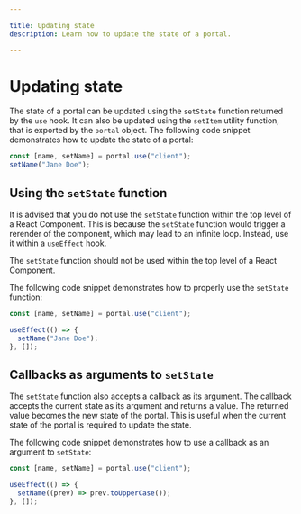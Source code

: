 ```yaml
---

title: Updating state
description: Learn how to update the state of a portal.

---
```



# Updating state

The state of a portal can be updated using the `setState` function returned by the `use` hook. It can also be updated using the `setItem` utility function, that is exported by the `portal` object. The following code snippet demonstrates how to update the state of a portal:

```typescript copy filename="update-state.tsx"
const [name, setName] = portal.use("client");
setName("Jane Doe");
```

## Using the `setState` function

It is advised that you do not use the `setState` function within the top level of a React Component. This is because the `setState` function would trigger a rerender of the component, which may lead to an infinite loop. Instead, use it within a `useEffect` hook.

<Callout type="warning">The `setState` function should not be used within the top level of a React Component.</Callout>

The following code snippet demonstrates how to properly use the `setState` function:

```typescript copy filename="update-state-with-use-effect.tsx"
const [name, setName] = portal.use("client");

useEffect(() => {
  setName("Jane Doe");
}, []);
```

## Callbacks as arguments to `setState`

The `setState` function also accepts a callback as its argument. The callback accepts the current state as its argument and returns a value. The returned value becomes the new state of the portal. This is useful when the current state of the portal is required to update the state.

The following code snippet demonstrates how to use a callback as an argument to `setState`:

```typescript copy filename="update-state-with-callback.tsx"
const [name, setName] = portal.use("client");

useEffect(() => {
  setName((prev) => prev.toUpperCase());
}, []);
```
